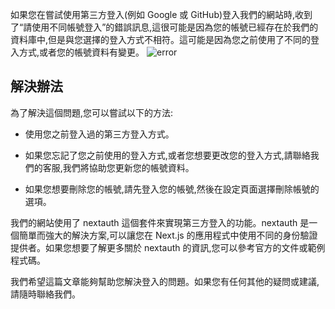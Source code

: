 如果您在嘗試使用第三方登入(例如 Google 或 GitHub)登入我們的網站時,收到了“請使用不同帳號登入”的錯誤訊息,這很可能是因為您的帳號已經存在於我們的資料庫中,但是與您選擇的登入方式不相符。這可能是因為您之前使用了不同的登入方式,或者您的帳號資料有變更。
![error](/A7495C9A-5390-48C3-AC21-069ED6F951CD.jpg)
## 解決辦法
為了解決這個問題,您可以嘗試以下的方法:

- 使用您之前登入過的第三方登入方式。

- 如果您忘記了您之前使用的登入方式,或者您想要更改您的登入方式,請聯絡我們的客服,我們將協助您更新您的帳號資料。

- 如果您想要刪除您的帳號,請先登入您的帳號,然後在設定頁面選擇刪除帳號的選項。

我們的網站使用了 nextauth 這個套件來實現第三方登入的功能。nextauth 是一個簡單而強大的解決方案,可以讓您在 Next.js 的應用程式中使用不同的身份驗證提供者。如果您想要了解更多關於 nextauth 的資訊,您可以參考官方的文件或範例程式碼。 

我們希望這篇文章能夠幫助您解決登入的問題。如果您有任何其他的疑問或建議,請隨時聯絡我們。
